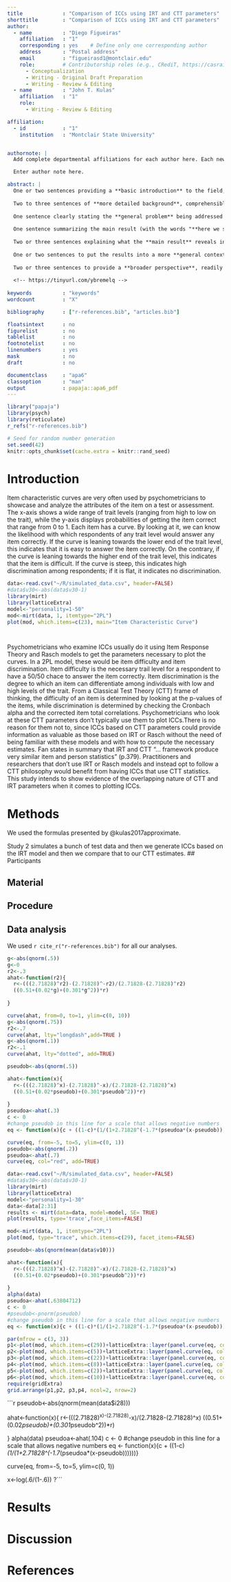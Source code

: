 ---
title             : "Comparison of ICCs using IRT and CTT parameters"
shorttitle        : "Comparison of ICCs using IRT and CTT parameters"
author: 
  - name          : "Diego Figueiras"
    affiliation   : "1"
    corresponding : yes    # Define only one corresponding author
    address       : "Postal address"
    email         : "figueirasd1@montclair.edu"
    role:         # Contributorship roles (e.g., CRediT, https://casrai.org/credit/)
      - Conceptualization
      - Writing - Original Draft Preparation
      - Writing - Review & Editing
  - name          : "John T. Kulas"
    affiliation   : "1"
    role:
      - Writing - Review & Editing

affiliation:
  - id            : "1"
    institution   : "Montclair State University"


authornote: |
  Add complete departmental affiliations for each author here. Each new line herein must be indented, like this line.

  Enter author note here.

abstract: |
  One or two sentences providing a **basic introduction** to the field,  comprehensible to a scientist in any discipline.
  
  Two to three sentences of **more detailed background**, comprehensible  to scientists in related disciplines.
  
  One sentence clearly stating the **general problem** being addressed by  this particular study.
  
  One sentence summarizing the main result (with the words "**here we show**" or their equivalent).
  
  Two or three sentences explaining what the **main result** reveals in direct comparison to what was thought to be the case previously, or how the  main result adds to previous knowledge.
  
  One or two sentences to put the results into a more **general context**.
  
  Two or three sentences to provide a **broader perspective**, readily comprehensible to a scientist in any discipline.
  
  <!-- https://tinyurl.com/ybremelq -->
  
keywords          : "keywords"
wordcount         : "X"

bibliography      : ["r-references.bib", "articles.bib"]

floatsintext      : no
figurelist        : no
tablelist         : no
footnotelist      : no
linenumbers       : yes
mask              : no
draft             : no

documentclass     : "apa6"
classoption       : "man"
output            : papaja::apa6_pdf
---

```{r setup, include = FALSE}
library("papaja")
library(psych)
library(reticulate)
r_refs("r-references.bib")
```

```{r analysis-preferences}
# Seed for random number generation
set.seed(42)
knitr::opts_chunk$set(cache.extra = knitr::rand_seed)
```


# Introduction
Item characteristic curves are very often used by psychometricians to showcase and analyze the attributes of the item on a test or assessment. The x-axis shows a wide range of trait levels (ranging from high to low on the trait), while the y-axis displays probabilities of getting the item correct that range from 0 to 1. Each item has a curve. By looking at it, we can know the likelihood with which respondents of any trait level would answer any item correctly. If the curve is leaning towards the lower end of the trait level, this indicates that it is easy to answer the item correctly. On the contrary, if the curve is leaning towards the higher end of the trait level, this indicates that the item is difficult. If the curve is steep, this indicates high discrimination among respondents; if it is flat, it indicates no discrimination.  
```{r, include=FALSE, fig.cap="Item characteristic curve. X-axis indicates the trait level, and y-axis indicates the probability of getting the item correct."}

data<-read.csv("~/R/simulated_data.csv", header=FALSE)
#data$v30<-abs(data$v30-1)
library(mirt)
library(latticeExtra)
model<-"personality=1-50"
mod<-mirt(data, 1, itemtype="2PL")
plot(mod, which.items=c(23), main="Item Characteristic Curve")




```

Psychometricians who examine ICCs usually do it using Item Response Theory and Rasch models to get the parameters necessary to plot the curves. In a 2PL model, these would be item difficulty and item discrimination. Item difficulty is the necessary trail level for a respondent to have a 50/50 chace to answer the item correctly. Item discrimination is the degree to which an item can differentiate among individuals with low and high levels of the trait.  From a Classical Test Theory (CTT) frame of thinking, the difficulty of an item is determined by looking at the p-values of the items, while discrimination is determined by checking the Cronbach alpha and the corrected item total correlations. Psychometricians who look at these CTT parameters don’t typically use them to plot ICCs.There is no reason for them not to, since ICCs based on CTT parameters could provide information as valuable as those based on IRT or Rasch without the need of being familiar with these models and with how to compute the necessary estimates. Fan states in summary that IRT and CTT “... framework produce very similar item and person statistics” (p.379).  Practitioners and researchers that don't use IRT or Rasch models and instead opt to follow a CTT philosophy would benefit from having ICCs that use CTT statistics. This study intends to show evidence of the overlapping nature of CTT and IRT parameters when it comes to plotting ICCs. 

# Methods
We used the formulas presented by @kulas2017approximate. 

Study 2 simulates a bunch of test data and then we generate ICCs based on the IRT model and then we compare that to our CTT estimates. 
## Participants

## Material

## Procedure

## Data analysis
We used `r cite_r("r-references.bib")` for all our analyses.



```{r, fig.cap="Relationship between IRT a parameter and CTT corrected-item total correlations."}
g<-abs(qnorm(.5))
g<-0
r2<-.3
ahat<-function(r2){
  r<-(((2.71828)^r2)-(2.71828)^-r2)/(2.71828-(2.71828)^r2)
  ((0.51+(0.02*g)+(0.301*g^2))*r)
  
}

curve(ahat, from=0, to=1, ylim=c(0, 10))
g<-abs(qnorm(.75))
r2<-.7
curve(ahat, lty="longdash",add=TRUE )
g<-abs(qnorm(.1))
r2<-.1
curve(ahat, lty="dotted", add=TRUE)

```

```{r, }
pseudob<-abs(qnorm(.5))

ahat<-function(x){
  r<-(((2.71828)^x)-(2.71828)^-x)/(2.71828-(2.71828)^x)
  ((0.51+(0.02*pseudob)+(0.301*pseudob^2))*r)
  
}
pseudoa<-ahat(.3)
c <- 0
#change pseudob in this line for a scale that allows negative numbers
eq <- function(x){c + ((1-c)*(1/(1+2.71828^(-1.7*(pseudoa*(x-pseudob))))))}

curve(eq, from=-5, to=5, ylim=c(0, 1))
pseudob<-abs(qnorm(.2))
pseudoa<-ahat(.7)
curve(eq, col="red", add=TRUE)

```

```{r,}
data<-read.csv("~/R/simulated_data.csv", header=FALSE)
#data$v30<-abs(data$v30-1)
library(mirt)
library(latticeExtra)
model<-"personality=1-30"
data<-data[2:31]
results <- mirt(data=data, model=model, SE= TRUE)
plot(results, type='trace',face_items=FALSE)

mod<-mirt(data, 1, itemtype="2PL")
plot(mod, type="trace", which.items=c(29), facet_items=FALSE)

pseudob<-abs(qnorm(mean(data$v10)))

ahat<-function(x){
  r<-(((2.71828)^x)-(2.71828)^-x)/(2.71828-(2.71828)^x)
  ((0.51+(0.02*pseudob)+(0.301*pseudob^2))*r)
  
}
alpha(data)
pseudoa<-ahat(.63804712)
c <- 0
#pseudob<-pnorm(pseudob)
#change pseudob in this line for a scale that allows negative numbers
eq <- function(x){c + ((1-c)*(1/(1+2.71828^(-1.7*(pseudoa*(x-pseudob))))))}

par(mfrow = c(3, 3))
p1<-plot(mod, which.items=c(29))+latticeExtra::layer(panel.curve(eq, col="red"))
p2<-plot(mod, which.items=c(5))+latticeExtra::layer(panel.curve(eq, col="red"))
p3<-plot(mod, which.items=c(22))+latticeExtra::layer(panel.curve(eq, col="red"))
p4<-plot(mod, which.items=c(8))+latticeExtra::layer(panel.curve(eq, col="red"))
p5<-plot(mod, which.items=c(2))+latticeExtra::layer(panel.curve(eq, col="red"))
p6<-plot(mod, which.items=c(10))+latticeExtra::layer(panel.curve(eq, col="red"))
require(gridExtra)
grid.arrange(p1,p2, p3,p4, ncol=2, nrow=2)

```

```{r,}

pseudob<-abs(qnorm(mean(data$i28)))

ahat<-function(x){
  r<-(((2.71828)^x)-(2.71828)^-x)/(2.71828-(2.71828)^x)
  ((0.51+(0.02*pseudob)+(0.301*pseudob^2))*r)
  
}
alpha(data)
pseudoa<-ahat(.104)
c <- 0
#change pseudob in this line for a scale that allows negative numbers
eq <- function(x){c + ((1-c)*(1/(1+2.71828^(-1.7*(pseudoa*(x-pseudob))))))}

curve(eq, from=-5, to=5, ylim=c(0, 1))



x<-log(.6/(1-.6))
?```

# Results

# Discussion


\newpage

# References

\begingroup
\setlength{\parindent}{-0.5in}
\setlength{\leftskip}{0.5in}

<div id="refs" custom-style="Bibliography"></div>
\endgroup
